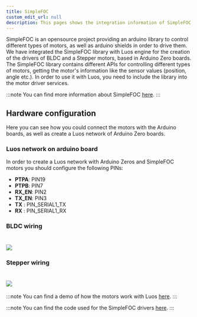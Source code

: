 ```yaml
---
title: SimpleFOC
custom_edit_url: null
description: This pages shows the integration information of SimpleFOC library and the wiring schematics for BLDC and Stepper motors
---
```



SimpleFOC is an opensource project providing an arduino library to control different types of motors, as well as arduino shields in order to drive them. We have integrated the SimpleFOC library with Luos engine for the creation of the drivers of BLDC and a Stepper motors, based in Arduino Zero boards.
The SimpleFOC library contains different APIs for controlling different types of motors, getting the motor's information like the sensor values (position, angle etc.). In order to use it with Luos, you need to include the library into the motor driver services.

:::note
You can find more information about SimpleFOC [here](https://simplefoc.com/).
:::

## Hardware configuration

Here you can see how you could connect the motors with the Arduino boards, as well as create a Luos network of Arduino Zero boards.

### Luos network on arduino board

In order to create a Luos network with Arduino Zeros and SimpleFOC motors you should configure the following PINs:

- **PTPA**: PIN19
- **PTPB**: PIN7
- **RX_EN**: PIN2
- **TX_EN**: PIN3
- **TX** : PIN_SERIAL1_TX
- **RX** : PIN_SERIAL1_RX

### BLDC wiring

<h1>
  <Image src="/assets/images/bldc_wiring.png" />
</h1>

### Stepper wiring

<h1>
  <Image src="/assets/images/stepper_wiring.png" />
</h1>

:::note
You can find a demo of how the motors work with Luos [here](https://www.youtube.com/watch?v=XLMP-gg-LrU&t=12s&ab_channel=Luos).
:::

:::note
You can find the code used for the SimpleFOC drivers [here](https://github.com/Luos-io/luos_engine/tree/main/examples/projects/Arduino).
:::
